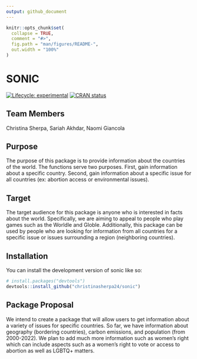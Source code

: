 ```yaml
---
output: github_document
---
```


<!-- README.md is generated from README.Rmd. Please edit that file -->

```r
knitr::opts_chunk$set(
  collapse = TRUE,
  comment = "#>",
  fig.path = "man/figures/README-",
  out.width = "100%"
)
```

# SONIC

<!-- badges: start -->
[![Lifecycle: experimental](https://img.shields.io/badge/lifecycle-experimental-orange.svg)](https://lifecycle.r-lib.org/articles/stages.html#experimental)
[![CRAN status](https://www.r-pkg.org/badges/version/SONIC)](https://CRAN.R-project.org/package=SONIC)
<!-- badges: end -->




## Team Members

Christina Sherpa, Sariah Akhdar, Naomi Giancola

## Purpose

The purpose of this package is to provide information about the countries of the world. The functions serve two purposes. First, gain information about a specific country. Second, gain information about a specific issue for all countries (ex: abortion access or environmental issues).

## Target

The target audience for this package is anyone who is interested in facts about the world. Specifically, we are aiming to appeal to people who play games such as the Worldle and Globle. Additionally, this package can be used by people who are looking for information from all countries for a specific issue or issues surrounding a region (neighboring countries). 

## Installation

You can install the development version of sonic like so:

``` r
# install.packages("devtools")
devtools::install_github("christinasherpa24/sonic")
```
## Package Proposal 

We intend to create a package that will allow users to get information about a variety of issues for specific countries. So far, we have information about geography (bordering countries), carbon emissions, and population (from 2000-2022). We plan to add much more information such as women's right which can include aspects such as a women's right to vote or access to abortion as well as LGBTQ+ matters. 

